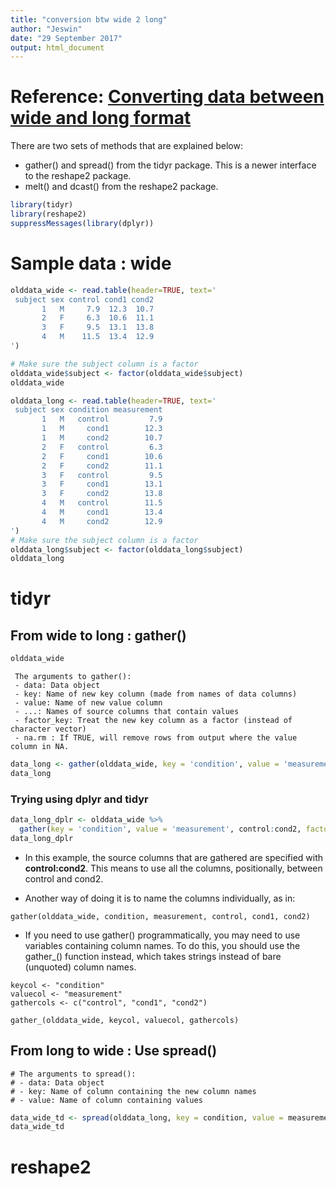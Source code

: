 ```yaml
---
title: "conversion btw wide 2 long"
author: "Jeswin"
date: "29 September 2017"
output: html_document
---
```


# Reference: [Converting data between wide and long format](http://www.cookbook-r.com/Manipulating_data/Converting_data_between_wide_and_long_format/)

There are two sets of methods that are explained below:

- gather() and spread() from the tidyr package. This is a newer interface to the reshape2 package.
- melt() and dcast() from the reshape2 package.

```r
library(tidyr)
library(reshape2)
suppressMessages(library(dplyr))
```


# Sample data : wide

```r
olddata_wide <- read.table(header=TRUE, text='
 subject sex control cond1 cond2
       1   M     7.9  12.3  10.7
       2   F     6.3  10.6  11.1
       3   F     9.5  13.1  13.8
       4   M    11.5  13.4  12.9
')

# Make sure the subject column is a factor
olddata_wide$subject <- factor(olddata_wide$subject)
olddata_wide
```

```r
olddata_long <- read.table(header=TRUE, text='
 subject sex condition measurement
       1   M   control         7.9
       1   M     cond1        12.3
       1   M     cond2        10.7
       2   F   control         6.3
       2   F     cond1        10.6
       2   F     cond2        11.1
       3   F   control         9.5
       3   F     cond1        13.1
       3   F     cond2        13.8
       4   M   control        11.5
       4   M     cond1        13.4
       4   M     cond2        12.9
')
# Make sure the subject column is a factor
olddata_long$subject <- factor(olddata_long$subject)
olddata_long
```

# tidyr

## From wide to long : gather()

```r
olddata_wide
```

```
 The arguments to gather():
 - data: Data object
 - key: Name of new key column (made from names of data columns)
 - value: Name of new value column
 - ...: Names of source columns that contain values
 - factor_key: Treat the new key column as a factor (instead of character vector)
 - na.rm : If TRUE, will remove rows from output where the value column in NA.
```
```r
data_long <- gather(olddata_wide, key = 'condition', value = 'measurement', control:cond2, factor_key=TRUE)
data_long
```

### Trying using dplyr and tidyr

```r
data_long_dplr <- olddata_wide %>%
  gather(key = 'condition', value = 'measurement', control:cond2, factor_key=TRUE)
data_long_dplr
```

- In this example, the source columns that are gathered are specified with __control:cond2__. This means to use all the columns, positionally, between control and cond2. 

- Another way of doing it is to name the columns individually, as in:
```
gather(olddata_wide, condition, measurement, control, cond1, cond2)
```
- If you need to use gather() programmatically, you may need to use variables containing column names. To do this, you should use the gather_() function instead, which takes strings instead of bare (unquoted) column names.

```
keycol <- "condition"
valuecol <- "measurement"
gathercols <- c("control", "cond1", "cond2")

gather_(olddata_wide, keycol, valuecol, gathercols)
```

## From long to wide : Use spread()

```
# The arguments to spread():
# - data: Data object
# - key: Name of column containing the new column names
# - value: Name of column containing values
```

```r
data_wide_td <- spread(olddata_long, key = condition, value = measurement)
data_wide_td
```


# reshape2



































